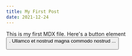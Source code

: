 ```yaml
---
title: My First Post
date: 2021-12-24
---
```


This is my first MDX file. Here's a button element <Button />.
Ullamco et nostrud magna commodo nostrud ...